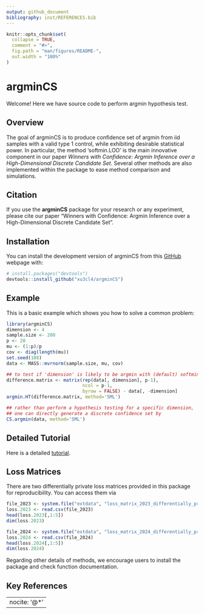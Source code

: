 ```yaml
---
output: github_document
bibliography: inst/REFERENCES.bib
---
```


<!-- README.md is generated from README.Rmd. Please edit that file -->

```r
knitr::opts_chunk$set(
  collapse = TRUE,
  comment = "#>",
  fig.path = "man/figures/README-",
  out.width = "100%"
)
```

# argminCS
Welcome! Here we have source code to perform argmin hypothesis test.

## Overview
The goal of argminCS is to produce confidence set of argmin from iid samples with a valid type 1 control, while exhibiting desirable statistical power. In particular, the method 'softmin.LOO' is the main innovative component in our paper *Winners with Confidence: Argmin Inference over a High-Dimensional Discrete Candidate Set*. Several other methods are also implemented within the package to ease method comparison and simulations. 

## Citation
If you use the **argminCS** package for your research or any experiment, please cite our paper "Winners with Confidence: Argmin Inference over a
High-Dimensional Discrete Candidate Set". 

## Installation

You can install the development version of argminCS from this [GitHub](https://github.com/) webpage with:

``` r
# install.packages("devtools")
devtools::install_github("xu3cl4/argminCS")
```

## Example

This is a basic example which shows you how to solve a common problem:

```r
library(argminCS)
dimension <- 4
sample.size <- 200
p <- 20
mu <- (1:p)/p
cov <- diag(length(mu))
set.seed(108)
data <- MASS::mvrnorm(sample.size, mu, cov)

## to test if 'dimension' is likely to be argmin with (default) softmin.LOO
difference.matrix <- matrix(rep(data[, dimension], p-1), 
                            ncol = p-1, 
                            byrow = FALSE) - data[, -dimension]
argmin.HT(difference.matrix, method='SML')

## rather than perform a hypothesis testing for a specific dimension, 
## one can directly generate a discrete confidence set by 
CS.argmin(data, method='SML')
```

## Detailed Tutorial
Here is a detailed [tutorial](https://xu3cl4.github.io/argminCS/demo_CSargmin.html). 

## Loss Matrices
There are two differentially private loss matrices provided in this package for reproducibility. You can access them via

```r
file_2023 <- system.file("extdata", "loss_matrix_2023_differentially_private.csv", package = "argminCS")
loss.2023 <- read.csv(file_2023)
head(loss.2023[,1:5])
dim(loss.2023)

file_2024 <- system.file("extdata", "loss_matrix_2024_differentially_private.csv", package = "argminCS")
loss.2024 <- read.csv(file_2024)
head(loss.2024[,1:5])
dim(loss.2024)
```

Regarding other details of methods, we encourage users to install the package and check function documentation.

## Key References

---
nocite: '@*'
---
